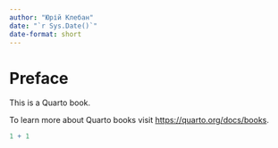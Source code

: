 ---
author: "Юрій Клебан"
date: "`r Sys.Date()`"
date-format: short
---

# Preface {.unnumbered}

This is a Quarto book.

To learn more about Quarto books visit <https://quarto.org/docs/books>.

```{r}
1 + 1
```
